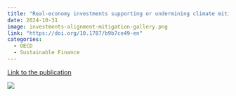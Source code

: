 ```yaml
---
title: "Real-economy investments supporting or undermining climate mitigation"
date: 2024-10-31
image: investments-alignment-mitigation-gallery.png
link: "https://doi.org/10.1787/b9b7ce49-en"
categories: 
  - OECD
  - Sustainable Finance
---
```


[Link to the publication](https://doi.org/10.1787/b9b7ce49-en)

![](investments-alignment-mitigation.png)

